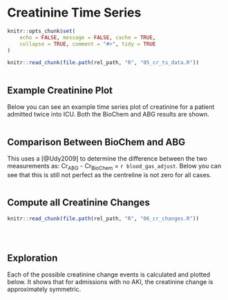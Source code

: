 # Creatinine Time Series

```r
knitr::opts_chunk$set(
    echo = FALSE, message = FALSE, cache = TRUE,
    collapse = TRUE, comment = "#>", tidy = TRUE
)
```

```r
knitr::read_chunk(file.path(rel_path, "R", "05_cr_ts_data.R"))
```

```r
```

## Example Creatinine Plot

Below you can see an example time series plot of creatinine for a patient admitted twice into ICU. Both the BioChem and ABG results are shown.

```r
```

## Comparison Between BioChem and ABG

This uses a [@Udy2009] to determine the difference between the two measurements as:
Cr<sub>ABG</sub> - Cr<sub>BioChem</sub> = `r blood_gas_adjust`.
Below you can see that this is still not perfect as the centreline is not zero for
all cases.

```r
```

## Compute all Creatinine Changes

```r
knitr::read_chunk(file.path(rel_path, "R", "06_cr_changes.R"))
```

```r
```

```r
```

```r
```

<!--- Insert image to show the creatinine changes and nomenclature -->

## Exploration

Each of the possible creatinine change events is calculated and plotted below. It shows that for admissions with no AKI, the creatinine change is approximately symmetric. <!-- Add some additional words -->

```r
```

